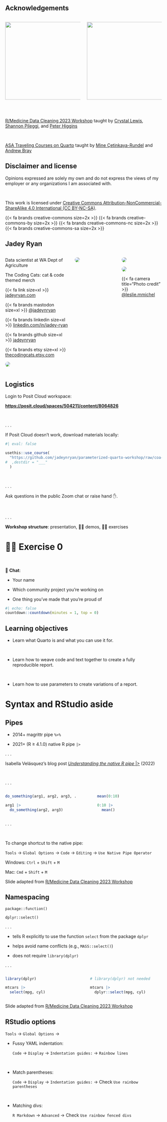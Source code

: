 ## Acknowledgements

::: columns
::: {.column width="50%"}
![](images/ceds.jpg){.center fig-alt="Community-Engaged Data Science Logo" width="250"}
:::

::: {.column width="50%"}
![](images/coa.png){.center fig-alt="College of the Atlantic Logo" width="250"}
:::
:::

<br>

[R/Medicine Data Cleaning 2023
Workshop](https://shannonpileggi.github.io/rmedicine-data-cleaning-2023/) taught
by [Crystal Lewis](https://cghlewis.com/), [Shannon
Pileggi](https://www.pipinghotdata.com/), and [Peter
Higgins](https://bookdown.org/pdr_higgins/rmrwr/)

<br>

[ASA Traveling Courses on
Quarto](https://quarto.org/docs/blog/posts/2023-12-05-asa-traveling-courses/)
taught by [Mine Çetinkaya-Rundel](https://mine-cr.com/) and [Andrew
Bray](https://andrewpbray.github.io/)

## Disclaimer and license

Opinions expressed are solely my own and do not express the views of my employer
or any organizations I am associated with.

<br>

This work is licensed under [Creative Commons
Attribution-NonCommercial-ShareAlike 4.0 International (CC
BY-NC-SA)](https://creativecommons.org/licenses/by-nc-sa/4.0/).

{{< fa brands creative-commons size=2x >}} {{< fa brands creative-commons-by size=2x >}} {{< fa brands creative-commons-nc size=2x >}} {{< fa brands creative-commons-sa size=2x >}}

## Jadey Ryan

::: columns
::: {.column width="44%"}
Data scientist at WA Dept of Agriculture

The Coding Cats: cat & code themed merch

{{< fa link size=xl >}} [jadeyryan.com](https://jadeyryan.com)

{{< fa brands mastodon size=xl >}} [\@jadeynryan](https://fosstodon.org/@jadeynryan)

{{< fa brands linkedin size=xl >}} [linkedin.com/in/jadey-ryan](https://www.linkedin.com/in/jadey-ryan)

{{< fa brands github size=xl >}} [jadeynryan](https://github.com/jadeynryan/)

{{< fa brands etsy size=xl >}} [thecodingcats.etsy.com](https://thecodingcats.etsy.com/)

![](images/mts.webp){fig-alt="Three snowshoe siamese cats in loaf mode. From left to right: Tai, Mai, and Skye" style="border-radius:1em;margin-top:auto"}
:::

::: {.column width="28%"}
![](images/bulk-density.jpg){fig-alt="Jadey collecting a bulk density soil sample in a field of wheat stubble." style="border-radius:1em;margin-top:auto"}
:::

::: {.column width="28%"}
::: {layout-nrow="2"}
![](images/soil-sampling.jpg){style="border-radius:1em;margin-top:auto"
fig-alt="Jadey standing in a field of wheat stubble holding a 3 foot long soil sampling probe over her shoulder."}

![](images/rangeland.jpg){fig-alt="Jadey standing in a grazed wildflower meadow with two colleagues collecting soil samples."
style="border-radius:1em;margin-top:auto"}
:::

{{< fa camera title="Photo credit" >}} [@leslie.mmichel](https://twitter.com/leslie_mmichel)
:::
:::

## Logistics

Login to Posit Cloud workspace:

[**https://posit.cloud/spaces/504211/content/8064826**](https://posit.cloud/spaces/504211/content/8064826){.uri}

<br>

. . .

If Posit Cloud doesn't work, download materials locally:

```r
#| eval: false

usethis::use_course(
  "https://github.com/jadeynryan/parameterized-quarto-workshop/raw/coa-ceds/exercises/exercises.zip"
#  ,destdir = "___"
  )
```

<br>

. . .

Ask questions in the public Zoom chat or raise hand ✋.

<br>

. . .

**Workshop structure**: presentation, 💃🏻 demos, 💪🏻 exercises

# 💪🏼 Exercise 0 {.exercise}

<br>

💬 **Chat**: 

-   Your name

-   Which community project you're working on

-   One thing you've made that you're proud of

```r
#| echo: false
countdown::countdown(minutes = 1, top = 0)
```

## Learning objectives

::: incremental

-   Learn what Quarto is and what you can use it for.

<br>

-   Learn how to weave code and text together to create a fully reproducible
    report.

<br>

-   Learn how to use parameters to create variations of a report.

:::

# Syntax and RStudio aside {.section}

## Pipes

-   2014+ magrittr pipe `%>%`

-   2021+ (R $\geq$ 4.1.0) native R pipe `|>`

. . .

Isabella Velásquez's blog post [*Understanding the native R pipe*
\|\>](https://ivelasq.rbind.io/blog/understanding-the-r-pipe/) (2022)

<br>

. . .

::: columns
::: {.column width="50%"}
```r
do_something(arg1, arg2, arg3, ...)

arg1 |>  
  do_something(arg2, arg3)
```
:::

::: {.column width="5%"}
:::

::: {.column width="45%"}
```r
mean(0:10)

0:10 |> 
  mean()
```
:::
:::

. . .

<br>

To change shortcut to the native pipe:

`Tools` → `Global Options` → `Code` → `Editing` → `Use Native Pipe Operator`

Windows: `Ctrl` + `Shift` + `M`

Mac: `Cmd` + `Shift` + `M`

::: footer
Slide adapted from [R/Medicine Data Cleaning 2023
Workshop](https://shannonpileggi.github.io/rmedicine-data-cleaning-2023/)
:::

## Namespacing

`package::function()`

`dplyr::select()`

. . .

-   tells R explicitly to use the function `select` from the package `dplyr`

-   helps avoid name conflicts (e.g., `MASS::select()`)

-   does not require `library(dplyr)`

. . .

::: columns
::: {.column width="45%"}
```r
library(dplyr)

mtcars |>  
  select(mpg, cyl) 
```
:::

::: {.column width="5%"}
:::

::: {.column width="50%"}
```r
# library(dplyr) not needed

mtcars |>  
  dplyr::select(mpg, cyl) 
```
:::
:::

::: footer
Slide adapted from [R/Medicine Data Cleaning 2023
Workshop](https://shannonpileggi.github.io/rmedicine-data-cleaning-2023/)
:::

## RStudio options

`Tools` → `Global Options` →

::: incremental
-   Fussy YAML indentation:

    `Code` → `Display` → `Indentation guides:` → `Rainbow lines`

<br>

-   Match parentheses:

    `Code` → `Display` → `Indentation guides:` → Check `Use rainbow parentheses`

<br>

-   Matching divs:

    `R Markdown` → `Advanced` → Check `Use rainbow fenced divs`
:::
